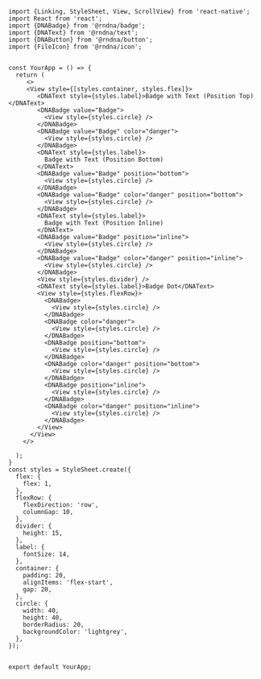 
```SnackPlayer name=Button&description=This%20is%20a%20description&dependencies=@rndna/badge,@rndna/button,@rndna/icon,@rndna/text,@rndna/icon&platform=web
import {Linking, StyleSheet, View, ScrollView} from 'react-native';
import React from 'react';
import {DNABadge} from '@rndna/badge';
import {DNAText} from '@rndna/text';
import {DNAButton} from '@rndna/button';
import {FileIcon} from '@rndna/icon';


const YourApp = () => {
  return (
     <>
     <View style={[styles.container, styles.flex]}>
        <DNAText style={styles.label}>Badge with Text (Position Top)</DNAText>
        <DNABadge value="Badge">
          <View style={styles.circle} />
        </DNABadge>
        <DNABadge value="Badge" color="danger">
          <View style={styles.circle} />
        </DNABadge>
        <DNAText style={styles.label}>
          Badge with Text (Position Bottom)
        </DNAText>
        <DNABadge value="Badge" position="bottom">
          <View style={styles.circle} />
        </DNABadge>
        <DNABadge value="Badge" color="danger" position="bottom">
          <View style={styles.circle} />
        </DNABadge>
        <DNAText style={styles.label}>
          Badge with Text (Position Inline)
        </DNAText>
        <DNABadge value="Badge" position="inline">
          <View style={styles.circle} />
        </DNABadge>
        <DNABadge value="Badge" color="danger" position="inline">
          <View style={styles.circle} />
        </DNABadge>
        <View style={styles.divider} />
        <DNAText style={styles.label}>Badge Dot</DNAText>
        <View style={styles.flexRow}>
          <DNABadge>
            <View style={styles.circle} />
          </DNABadge>
          <DNABadge color="danger">
            <View style={styles.circle} />
          </DNABadge>
          <DNABadge position="bottom">
            <View style={styles.circle} />
          </DNABadge>
          <DNABadge color="danger" position="bottom">
            <View style={styles.circle} />
          </DNABadge>
          <DNABadge position="inline">
            <View style={styles.circle} />
          </DNABadge>
          <DNABadge color="danger" position="inline">
            <View style={styles.circle} />
          </DNABadge>
        </View>
      </View>
    </>
     
  );
}
const styles = StyleSheet.create({
  flex: {
    flex: 1,
  },
  flexRow: {
    flexDirection: 'row',
    columnGap: 10,
  },
  divider: {
    height: 15,
  },
  label: {
    fontSize: 14,
  },
  container: {
    padding: 20,
    alignItems: 'flex-start',
    gap: 20,
  },
  circle: {
    width: 40,
    height: 40,
    borderRadius: 20,
    backgroundColor: 'lightgrey',
  },
});


export default YourApp;
```
